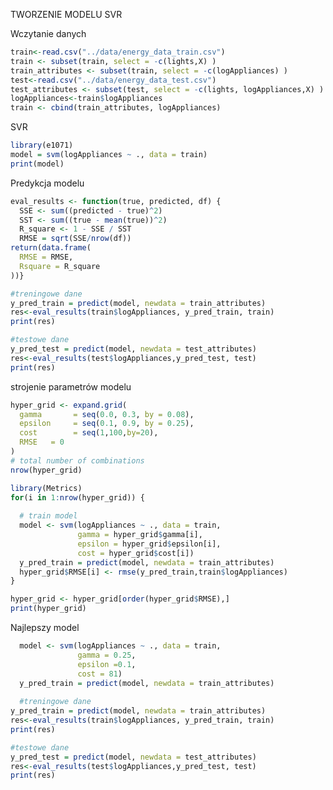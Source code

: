 
TWORZENIE MODELU SVR

Wczytanie danych
```r
train<-read.csv("../data/energy_data_train.csv")
train <- subset(train, select = -c(lights,X) )
train_attributes <- subset(train, select = -c(logAppliances) )
test<-read.csv("../data/energy_data_test.csv")
test_attributes <- subset(test, select = -c(lights, logAppliances,X) )
logAppliances<-train$logAppliances
train <- cbind(train_attributes, logAppliances)
```

SVR

```r
library(e1071)
model = svm(logAppliances ~ ., data = train)
print(model)
```
Predykcja modelu

```r
eval_results <- function(true, predicted, df) {
  SSE <- sum((predicted - true)^2)
  SST <- sum((true - mean(true))^2)
  R_square <- 1 - SSE / SST
  RMSE = sqrt(SSE/nrow(df))
return(data.frame(
  RMSE = RMSE,
  Rsquare = R_square
))}

#treningowe dane
y_pred_train = predict(model, newdata = train_attributes)
res<-eval_results(train$logAppliances, y_pred_train, train)
print(res)

#testowe dane
y_pred_test = predict(model, newdata = test_attributes)
res<-eval_results(test$logAppliances,y_pred_test, test)
print(res)
```

strojenie parametrów modelu

```r
hyper_grid <- expand.grid(
  gamma       = seq(0.0, 0.3, by = 0.08),
  epsilon     = seq(0.1, 0.9, by = 0.25),
  cost        = seq(1,100,by=20),
  RMSE   = 0
)
# total number of combinations
nrow(hyper_grid)
```
```r
library(Metrics)
for(i in 1:nrow(hyper_grid)) {
  
  # train model
  model <- svm(logAppliances ~ ., data = train, 
               gamma = hyper_grid$gamma[i],
               epsilon = hyper_grid$epsilon[i],
               cost = hyper_grid$cost[i])
  y_pred_train = predict(model, newdata = train_attributes)
  hyper_grid$RMSE[i] <- rmse(y_pred_train,train$logAppliances)
}
```
```r
hyper_grid <- hyper_grid[order(hyper_grid$RMSE),] 
print(hyper_grid)
```

Najlepszy model 

```r
  model <- svm(logAppliances ~ ., data = train, 
               gamma = 0.25,
               epsilon =0.1,
               cost = 81)
  y_pred_train = predict(model, newdata = train_attributes)
  
  #treningowe dane
y_pred_train = predict(model, newdata = train_attributes)
res<-eval_results(train$logAppliances, y_pred_train, train)
print(res)

#testowe dane
y_pred_test = predict(model, newdata = test_attributes)
res<-eval_results(test$logAppliances,y_pred_test, test)
print(res)
```

